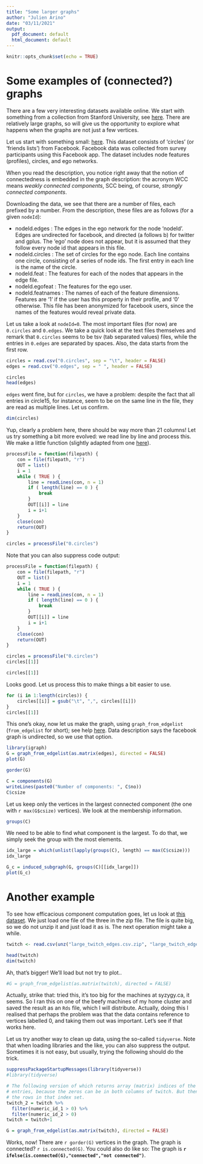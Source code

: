 ```yaml
---
title: "Some larger graphs"
author: "Julien Arino"
date: "03/11/2021"
output:
  pdf_document: default
  html_document: default
---
```


```r
knitr::opts_chunk$set(echo = TRUE)
```

# Some examples of (connected?) graphs

There are a few very interesting datasets available online. We start with something from a collection from Stanford University, see [here](https://snap.stanford.edu/data/). There are relatively large graphs, so will give us the opportunity to explore what happens when the graphs are not just a few vertices.

Let us start with something small: [here](https://snap.stanford.edu/data/ego-Facebook.html). This dataset consists of 'circles' (or 'friends lists') from Facebook. Facebook data was collected from survey participants using this Facebook app. The dataset includes node features (profiles), circles, and ego networks.

When you read the description, you notice right away that the notion of connectedness is embedded in the graph description: the acronym WCC means *weakly connected components*, SCC being, of course, *strongly connected components*.

Downloading the data, we see that there are a number of files, each prefixed by a number. From the description, these files are as follows (for a given `nodeId`):

- nodeId.edges : The edges in the ego network for the node 'nodeId'. Edges are undirected for facebook, and directed (a follows b) for twitter and gplus. The 'ego' node does not appear, but it is assumed that they follow every node id that appears in this file.
- nodeId.circles : The set of circles for the ego node. Each line contains one circle, consisting of a series of node ids. The first entry in each line is the name of the circle.
- nodeId.feat : The features for each of the nodes that appears in the edge file.
- nodeId.egofeat : The features for the ego user.
- nodeId.featnames : The names of each of the feature dimensions. Features are '1' if the user has this property in their profile, and '0' otherwise. This file has been anonymized for facebook users, since the names of the features would reveal private data.

Let us take a look at `nodeId=0`. The most important files (for now) are `0.circles` and `0.edges`. We take a quick look at the text files themselves and remark that `0.circles` seems to be tsv (tab separated values) files, while the entries in `0.edges` are separated by spaces. Also, the data starts from the first row.


```r
circles = read.csv("0.circles", sep = "\t", header = FALSE)
edges = read.csv("0.edges", sep = " ", header = FALSE)
```


```r
circles
head(edges)
```

`edges` went fine, but for `circles`, we have a problem: despite the fact that all entries in circle15, for instance, seem to be on the same line in the file, they are read as multiple lines. Let us confirm.


```r
dim(circles)
```

Yup, clearly a problem here, there should be way more than 21 columns! Let us try something a bit more evolved: we read line by line and process this. We make a little function (slightly adapted from one [here](https://stackoverflow.com/questions/12626637/read-a-text-file-in-r-line-by-line)).


```r
processFile = function(filepath) {
    con = file(filepath, "r")
    OUT = list()
    i = 1
    while ( TRUE ) {
        line = readLines(con, n = 1)
        if ( length(line) == 0 ) {
            break
        }
        OUT[[i]] = line
        i = i+1
    }
    close(con)
    return(OUT)
}

circles = processFile("0.circles")
```

Note that you can also suppress code output:
```r
processFile = function(filepath) {
    con = file(filepath, "r")
    OUT = list()
    i = 1
    while ( TRUE ) {
        line = readLines(con, n = 1)
        if ( length(line) == 0 ) {
            break
        }
        OUT[[i]] = line
        i = i+1
    }
    close(con)
    return(OUT)
}

circles = processFile("0.circles")
circles[[1]]
```


```r
circles[[1]]
```

Looks good. Let us process this to make things a bit easier to use.


```r
for (i in 1:length(circles)) {
    circles[[i]] = gsub("\t", ",", circles[[i]])
}
circles[[1]]
```


This one's okay, now let us make the graph, using `graph_from_edgelist` (`from_edgelist` for short); see help [here](https://igraph.org/r/html/latest/graph_from_edgelist.html). Data description says the facebook graph is undirected, so we use that option.


```r
library(igraph)
G = graph_from_edgelist(as.matrix(edges), directed = FALSE)
plot(G)
```




```r
gorder(G)
```



```r
C = components(G)
writeLines(paste0("Number of components: ", C$no))
C$csize
```

Let us keep only the vertices in the largest connected component (the one with `r max(G$csize)` vertices). We look at the membership information.


```r
groups(C)
```

We need to be able to find what component is the largest. To do that, we simply seek the group with the most elements.


```r
idx_large = which(unlist(lapply(groups(C), length) == max(C$csize)))
idx_large
```

```r
G_c = induced_subgraph(G, groups(C)[[idx_large]])
plot(G_c)
```


# Another example

To see how efficacious component computation goes, let us look at [this dataset](https://snap.stanford.edu/data/twitch_gamers.html). We just load one file of the three in the zip file. The file is quite big, so we do not unzip it and just load it as is. The next operation might take a while.


```r
twitch <- read.csv(unz("large_twitch_edges.csv.zip", "large_twitch_edges.csv"))
```


```r
head(twitch)
dim(twitch)
```

Ah, that's bigger! We'll load but not try to plot..


```r
#G = graph_from_edgelist(as.matrix(twitch), directed = FALSE)
```

Actually, strike that: tried this, it's too big for the machines at syzygy.ca, it seems. So I ran this on one of the beefy machines of my home cluster and saved the result as an `Rds` file, which I will distribute. Actually, doing this I realised that perhaps the problem was that the data contains reference to vertices labelled 0, and taking them out was important. Let's see if that works here.

Let us try another way to clean up data, using the so-called `tidyverse`. Note that when loading libraries and the like, you can also suppress the output. Sometimes it is not easy, but usually, trying the following should do the trick.


```r
suppressPackageStartupMessages(library(tidyverse))
#library(tidyverse)
```

```r
# The following version of which returns array (matrix) indices of the found 
# entries, because the zeros can be in both columns of twitch. But then we only need 
# the rows in that index set.
twitch_2 = twitch %>%
  filter(numeric_id_1 > 0) %>%
  filter(numeric_id_2 > 0)
twitch = twitch+1
```


```r
G = graph_from_edgelist(as.matrix(twitch), directed = FALSE)
```

Works, now! There are `r gorder(G)` vertices in the graph. The graph is connected? `r is.connected(G)`. You could also do like so: The graph is **`r ifelse(is.connected(G),"connected","not connected")`**.
